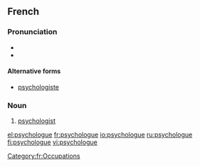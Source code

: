 ==French==
{{wikipedia|lang=fr}}

===Pronunciation===
* {{IPA|/psi.kɔ.lɔɡ/|lang=fr}}
* {{audio|Fr-psychologue.ogg|psychologue}}

====Alternative forms====
* [[psychologiste]]

===Noun===
{{fr-noun|mf}}

# [[psychologist]]

[[Category:fr:Occupations]]

[[el:psychologue]]
[[fr:psychologue]]
[[io:psychologue]]
[[ru:psychologue]]
[[fi:psychologue]]
[[vi:psychologue]]